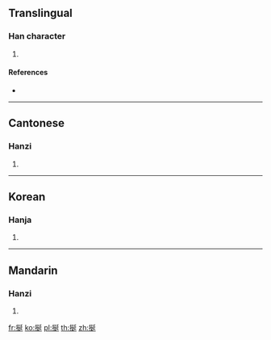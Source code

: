{{character info/new}}
==Translingual==

===Han character===
{{Han char|rn=64|rad=手|as=07|sn=10|four=52041|canj=QNKM|ids=⿰扌延}}

# {{defn|Han|sort=手07}}

====References====
* {{Han ref|kx=0432.050|dkj=12107|dj=0781.140|hdz=31871.060|uh=633B|ud=25403|bh=D57D|bd=54653}}

----

==Cantonese==

===Hanzi===
{{yue-hanzi|jyut=[[saan1]]|y=saan1}}

# {{defn|lang=yue|sort=手07}}

----

==Korean==

===Hanja===
{{ko-hanja|hangeul=연|eumhun=|rv=yeon|mr=yŏn|y=yen}}

# {{defn|lang=ko|sort=手07}}

----

==Mandarin==

===Hanzi===
{{cmn-hanzi|pin=[[shān]] ([[shan1]])|wg=shan<sup>1</sup>}}

# {{defn|lang=cmn|sort=手07}}

[[fr:挻]]
[[ko:挻]]
[[pl:挻]]
[[th:挻]]
[[zh:挻]]